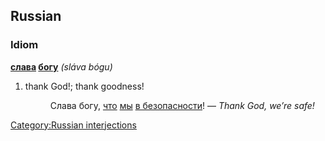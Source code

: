 ==Russian==

[[Category:Russian interjections]]
===Idiom===
'''[[слава]] [[бог|богу]]''' ''(sláva bógu)''

#thank God!; thank goodness!
#:Слава богу, [[что]] [[мы]] [[в безопасности]]! — ''Thank God, we’re safe!''